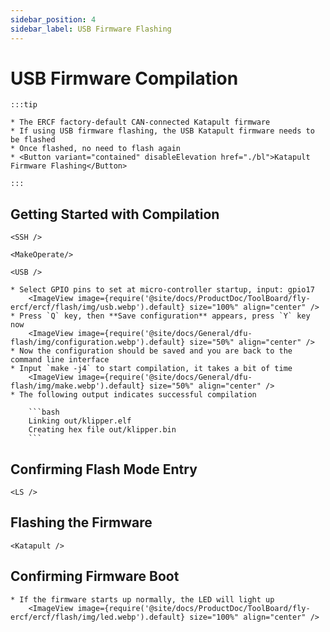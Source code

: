 ```yaml
---
sidebar_position: 4
sidebar_label: USB Firmware Flashing
---
```








# USB Firmware Compilation

    :::tip

    * The ERCF factory-default CAN-connected Katapult firmware
    * If using USB firmware flashing, the USB Katapult firmware needs to be flashed
    * Once flashed, no need to flash again
    * <Button variant="contained" disableElevation href="./bl">Katapult Firmware Flashing</Button>

    :::

## Getting Started with Compilation

    <SSH />

    <MakeOperate/>

    <USB />

    * Select GPIO pins to set at micro-controller startup, input: gpio17
        <ImageView image={require('@site/docs/ProductDoc/ToolBoard/fly-ercf/ercf/flash/img/usb.webp').default} size="100%" align="center" />
    * Press `Q` key, then **Save configuration** appears, press `Y` key now
        <ImageView image={require('@site/docs/General/dfu-flash/img/configuration.webp').default} size="50%" align="center" />
    * Now the configuration should be saved and you are back to the command line interface
    * Input `make -j4` to start compilation, it takes a bit of time
        <ImageView image={require('@site/docs/General/dfu-flash/img/make.webp').default} size="50%" align="center" />
    * The following output indicates successful compilation

        ```bash
        Linking out/klipper.elf
        Creating hex file out/klipper.bin
        ```

## Confirming Flash Mode Entry


    <LS />


## Flashing the Firmware

    <Katapult />

## Confirming Firmware Boot

    * If the firmware starts up normally, the LED will light up
        <ImageView image={require('@site/docs/ProductDoc/ToolBoard/fly-ercf/ercf/flash/img/led.webp').default} size="100%" align="center" />